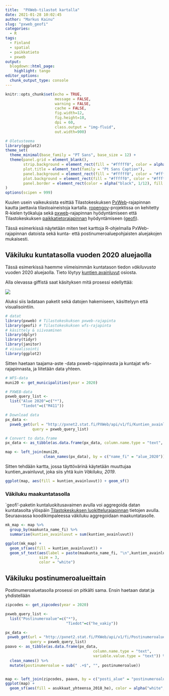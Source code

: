 ```yaml
---
title:  "PXWeb-tilastot kartalla"
date: 2021-01-28 10:02:45
author: "Markus Kainu"
slug: "pxweb_geofi"
categories:
  - R
tags:
  - Finland
  - spatial
  - paikkatieto
  - pxweb
output:
  blogdown::html_page:
    highlight: tango
editor_options: 
  chunk_output_type: console
---
```


```r
knitr::opts_chunk$set(echo = TRUE, 
                      message = FALSE, 
                      warning = FALSE, 
                      cache = FALSE,
                      fig.width=12,
                      fig.height=10,
                      dpi = 60, 
                      class.output = "img-fluid",
                      out.width=900)

# Oletusteema
library(ggplot2)
theme_set(
  theme_minimal(base_family = "PT Sans", base_size = 12) +
  theme(panel.grid = element_blank(),
        strip.background = element_rect(fill = "#fffff0", color = alpha("black", 1/8)),
        plot.title = element_text(family = "Pt Sans Caption"), 
        panel.background = element_rect(fill = "#fffff0", color = "#fffff0"),
        plot.background = element_rect(fill = "#fffff0", color = "#fffff0"),
        panel.border = element_rect(color = alpha("black", 1/12), fill = NA))
)
options(scipen = 999)
```

Kuulen usein vaikeuksista esittää Tilastokeskuksen [PxWeb](https://pxnet2.stat.fi/PXWeb/pxweb/fi/)-rajapinnan kautta jaettavia tilastoaineistoja kartalla. [ropengov](https://ropengov.github.io/)-projektissa on kehitetty R-kielen työkaluja sekä [pxweb](https://cran.r-project.org/web/packages/pxweb/index.html)-rajapinnan hyödyntämiseen että Tilastokeskuksen [paikkatietorajapinnan](https://www.stat.fi/org/avoindata/paikkatietoaineistot.html) hyödyntämiseen ([geofi](https://ropengov.github.io/geofi/)).

Tässä esimerkissä näytetään miten teet karttoja R-ohjelmalla PxWeb-rajapinnan datoista sekä kunta- että postinumeroaluepohjaisten aluejakojen mukaisesti. 

## Väkiluku kuntatasolla vuoden 2020 aluejaolla

Tässä esimerkissä haemme viimeisimmän kuntatason tiedon *väkiluvusta* vuoden 2020 aluejaolla. Tieto löytyy [kuntien avainluvut](https://pxnet2.stat.fi/PXWeb/pxweb/fi/Kuntien_avainluvut/Kuntien_avainluvut__2020/kuntien_avainluvut_2020_viimeisin.px/) osiosta.

Alla olevassa giffistä saat käsityksen mitä prosessi edellyttää:

![](vakiluku.gif)


Aluksi siis ladataan paketit sekä datojen hakemiseen, käsittelyyn että visualisointiin.


```r
# datat
library(pxweb) # Tilastokeskuksen pxweb-rajapinta
library(geofi) # Tilastokeskuksen wfs-rajapinta
# käsittely & siivoaminen
library(dplyr) 
library(tidyr)
library(janitor)
# visualisointi
library(ggplot2)
```

Sitten haetaan taajama-aste -data pxweb-rajapinnasta ja kuntajat wfs-rajapinnasta, ja liitetään data yhteen.

```r
# WFS-data
muni20 <- get_municipalities(year = 2020)

# PXWEB-data
pxweb_query_list <- 
  list("Alue 2020"=c("*"),
       "Tiedot"=c("M411"))

# Download data 
px_data <- 
  pxweb_get(url = "http://pxnet2.stat.fi/PXWeb/api/v1/fi/Kuntien_avainluvut/2020/kuntien_avainluvut_2020_viimeisin.px",
            query = pxweb_query_list)

# Convert to data.frame 
px_data <- as_tibble(as.data.frame(px_data, column.name.type = "text", variable.value.type = "text"))

map <- left_join(muni20,
                 clean_names(px_data), by = c("name_fi" = "alue_2020"))
```

Sitten tehdään kartta, jossa täyttövärinä käytetään muuttujaa kuntien_avainluvut, joka siis yhtä kuin *Väkiluku, 2019*.

```r
ggplot(map, aes(fill = kuntien_avainluvut)) + geom_sf()
```

### Väkiluku maakuntatasolla

`geofi'-paketin kuntaluokitusavaimen avulla voi aggregoida datan kuntatasolta ylöspäin [Tilastokeskuksen luokittelurajapinnan](https://data.stat.fi/api/classifications/v2/#/classifications) tietojen avulla. Seuraavassa koodikimpaleessa väkiluku aggregoidaan maakuntatasolle.


```r
mk_map <- map %>% 
  group_by(maakunta_name_fi) %>% 
  summarise(kuntien_avainluvut = sum(kuntien_avainluvut))

ggplot(mk_map) + 
  geom_sf(aes(fill = kuntien_avainluvut)) +
  geom_sf_text(aes(label = paste(maakunta_name_fi, "\n",kuntien_avainluvut)), 
               size = 3, 
               color = "white")
```

## Väkiluku postinumeroalueittain

Postinumeroaluetasolla prosessi on pitkälti sama. Ensin haetaan datat ja yhdistellään 

```r
zipcodes <- get_zipcodes(year = 2020) 

pxweb_query_list <- 
  list("Postinumeroalue"=c("*"),
                           "Tiedot"=c("he_vakiy"))

px_data <- 
 pxweb_get(url = "http://pxnet2.stat.fi/PXWeb/api/v1/fi/Postinumeroalueittainen_avoin_tieto/2020/paavo_pxt_12ey.px",
           query = pxweb_query_list)
paavo <- as_tibble(as.data.frame(px_data, 
                                       column.name.type = "text", 
                                       variable.value.type = "text")) %>% 
  clean_names() %>% 
  mutate(postinumeroalue = sub(" .+$", "", postinumeroalue))


map <- left_join(zipcodes, paavo, by = c("posti_alue" = "postinumeroalue"))
ggplot(map) + 
  geom_sf(aes(fill = asukkaat_yhteensa_2018_he), color = alpha("white", 1/3))
```


